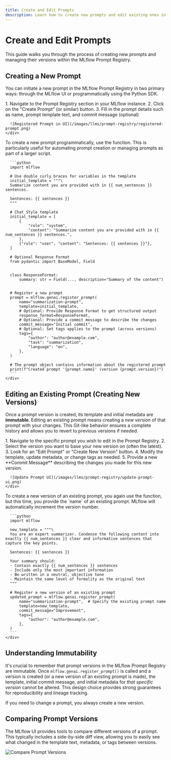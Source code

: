 ```yaml
---
title: Create and Edit Prompts
description: Learn how to create new prompts and edit existing ones in the MLflow Prompt Registry using both the UI and Python APIs.
---
```



# Create and Edit Prompts

This guide walks you through the process of creating new prompts and managing their versions within the MLflow Prompt Registry.

## Creating a New Prompt

You can initiate a new prompt in the MLflow Prompt Registry in two primary ways: through the MLflow UI or programmatically using the Python SDK.

<TabsWrapper>
<Tabs>
  <TabItem value="ui" label="UI" default>
    <div class="flex-column">
      1. Navigate to the Prompt Registry section in your MLflow instance.
      2. Click on the "Create Prompt" (or similar) button.
      3. Fill in the prompt details such as name, prompt template text, and commit message (optional)

      ![Registered Prompt in UI](/images/llms/prompt-registry/registered-prompt.png)
    </div>

  </TabItem>
  <TabItem value="python" label="Python">
    <div class="flex-column">
      To create a new prompt programmatically, use the <APILink fn="mlflow.genai.register_prompt" /> function. This is particularly useful for automating prompt creation or managing prompts as part of a larger script.

      ```python
      import mlflow

      # Use double curly braces for variables in the template
      initial_template = """\
      Summarize content you are provided with in {{ num_sentences }} sentences.

      Sentences: {{ sentences }}
      """

      # Chat Style template
      initial_template = [
          {
              "role": "system",
              "content": "Summarize content you are provided with in {{ num_sentences }} sentences.",
          },
          {"role": "user", "content": "Sentences: {{ sentences }}"},
      ]

      # Optional Response Format
      from pydantic import BaseModel, Field


      class ResponseFormat:
          summary: str = Field(..., description="Summary of the content")


      # Register a new prompt
      prompt = mlflow.genai.register_prompt(
          name="summarization-prompt",
          template=initial_template,
          # Optional: Provide Response Format to get structured output
          response_format=ResponseFormat,
          # Optional: Provide a commit message to describe the changes
          commit_message="Initial commit",
          # Optional: Set tags applies to the prompt (across versions)
          tags={
              "author": "author@example.com",
              "task": "summarization",
              "language": "en",
          },
      )

      # The prompt object contains information about the registered prompt
      print(f"Created prompt '{prompt.name}' (version {prompt.version})")
      ```
    </div>

  </TabItem>
</Tabs>
</TabsWrapper>

## Editing an Existing Prompt (Creating New Versions)

Once a prompt version is created, its template and initial metadata are **immutable**. Editing an existing prompt means creating a _new version_ of that prompt with your changes. This Git-like behavior ensures a complete history and allows you to revert to previous versions if needed.

<TabsWrapper>
<Tabs>
  <TabItem value="ui" label="UI" default>
    <div class="flex-column">
      1. Navigate to the specific prompt you wish to edit in the Prompt Registry.
      2. Select the version you want to base your new version on (often the latest).
      3. Look for an "Edit Prompt" or "Create New Version" button.
      4. Modify the template, update metadata, or change tags as needed.
      5. Provide a new **Commit Message** describing the changes you made for this new version.

      ![Update Prompt UI](/images/llms/prompt-registry/update-prompt-ui.png)
    </div>

  </TabItem>
  <TabItem value="python" label="Python">
    <div class="flex-column">
      To create a new version of an existing prompt, you again use the <APILink fn="mlflow.genai.register_prompt" /> function, but this time, you provide the `name` of an existing prompt. MLflow will automatically increment the version number.

      ```python
      import mlflow

      new_template = """\
      You are an expert summarizer. Condense the following content into exactly {{ num_sentences }} clear and informative sentences that capture the key points.

      Sentences: {{ sentences }}

      Your summary should:
      - Contain exactly {{ num_sentences }} sentences
      - Include only the most important information
      - Be written in a neutral, objective tone
      - Maintain the same level of formality as the original text
      """

      # Register a new version of an existing prompt
      updated_prompt = mlflow.genai.register_prompt(
          name="summarization-prompt",  # Specify the existing prompt name
          template=new_template,
          commit_message="Improvement",
          tags={
              "author": "author@example.com",
          },
      )
      ```
    </div>

  </TabItem>
</Tabs>
</TabsWrapper>

## Understanding Immutability

It's crucial to remember that prompt versions in the MLflow Prompt Registry are immutable. Once `mlflow.genai.register_prompt()` is called and a version is created (or a new version of an existing prompt is made), the template, initial commit message, and initial metadata for _that specific version_ cannot be altered. This design choice provides strong guarantees for reproducibility and lineage tracking.

If you need to change a prompt, you always create a new version.

## Comparing Prompt Versions

The MLflow UI provides tools to compare different versions of a prompt. This typically includes a side-by-side diff view, allowing you to easily see what changed in the template text, metadata, or tags between versions.

![Compare Prompt Versions](/images/llms/prompt-registry/compare-prompt-versions.png)